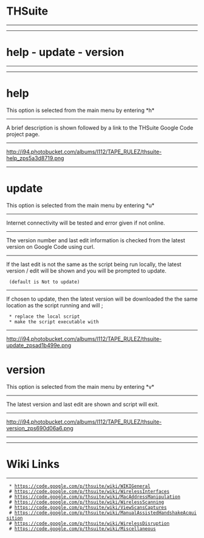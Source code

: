 = THSuite =
----
----
= help - update - version = 
----
----
= help =
This option is selected from the main menu by entering *h*
----
A brief description is shown followed by a link to the THSuite Google Code project page.
----
http://i94.photobucket.com/albums/l112/TAPE_RULEZ/thsuite-help_zps5a3d8719.png
----
= update = 
This option is selected from the main menu by entering *u*
----
Internet connectivity will be tested and error given if not online.
----
The version number and last edit information is checked from the latest version on Google Code using curl.
----
If the last edit is not the same as the script being run locally, the latest version / edit will be shown and you will be prompted to update.
  (default is Not to update)
----
If chosen to update, then the latest version will be downloaded the the same location as the script running and will ; 
  * replace the local script
  * make the script executable with {{{chmod +x thsuite.sh}}}
----
http://i94.photobucket.com/albums/l112/TAPE_RULEZ/thsuite-update_zpsad1b499e.png


= version =
This option is selected from the main menu by entering *v*
----
The latest version and last edit are shown and script will exit.
----
http://i94.photobucket.com/albums/l112/TAPE_RULEZ/thsuite-version_zps690d06a6.png

----
----
= Wiki Links =
----
  * https://code.google.com/p/thsuite/wiki/WIKIGeneral
  # https://code.google.com/p/thsuite/wiki/WirelessInterfaces
  # https://code.google.com/p/thsuite/wiki/MacAddressManipulation
  # https://code.google.com/p/thsuite/wiki/WirelessScanning
  # https://code.google.com/p/thsuite/wiki/ViewScansCaptures
  # https://code.google.com/p/thsuite/wiki/ManualAssistedHandshakeAcquisition
  # https://code.google.com/p/thsuite/wiki/WirelessDisruption
  # https://code.google.com/p/thsuite/wiki/Miscellaneous